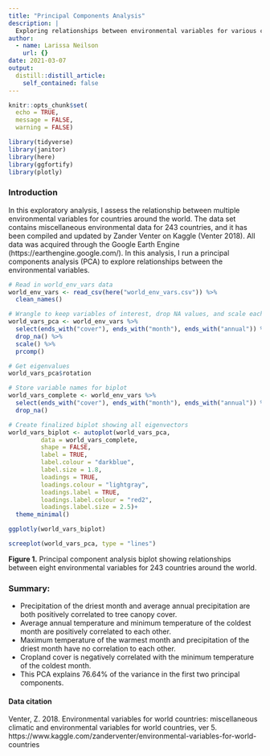 ```yaml
---
title: "Principal Components Analysis"
description: |
  Exploring relationships between environmental variables for various countries
author:
  - name: Larissa Neilson
    url: {}
date: 2021-03-07
output:
  distill::distill_article:
    self_contained: false
---
```


```r
knitr::opts_chunk$set(
  echo = TRUE,
  message = FALSE,
  warning = FALSE)

library(tidyverse)
library(janitor)
library(here)
library(ggfortify)
library(plotly)
```

### Introduction

In this exploratory analysis, I assess the relationship between multiple environmental variables for countries around the world. The data set contains miscellaneous environmental data for 243 countries, and it has been compiled and updated by Zander Venter on Kaggle (Venter 2018). All data was acquired through the Google Earth Engine (https://earthengine.google.com/). In this analysis, I run a principal components analysis (PCA) to explore relationships between the environmental variables.

```r
# Read in world_env_vars data
world_env_vars <- read_csv(here("world_env_vars.csv")) %>% 
  clean_names()
```

```r
# Wrangle to keep variables of interest, drop NA values, and scale each variable
world_vars_pca <- world_env_vars %>% 
  select(ends_with("cover"), ends_with("month"), ends_with("annual")) %>%
  drop_na() %>% 
  scale() %>% 
  prcomp()

# Get eigenvalues
world_vars_pca$rotation

# Store variable names for biplot
world_vars_complete <- world_env_vars %>% 
  select(ends_with("cover"), ends_with("month"), ends_with("annual")) %>% 
  drop_na()

# Create finalized biplot showing all eigenvectors
world_vars_biplot <- autoplot(world_vars_pca,
         data = world_vars_complete,
         shape = FALSE,
         label = TRUE,
         label.colour = "darkblue",
         label.size = 1.8,
         loadings = TRUE,
         loadings.colour = "lightgray",
         loadings.label = TRUE,
         loadings.label.colour = "red2",
         loadings.label.size = 2.5)+
  theme_minimal()
```

```r
ggplotly(world_vars_biplot)
```

```r
screeplot(world_vars_pca, type = "lines")
```

**Figure 1.** Principal component analysis biplot showing relationships between eight environmental variables for 243 countries around the world.

### Summary:
- Precipitation of the driest month and average annual precipitation are both positively correlated to tree canopy cover.
- Average annual temperature and minimum temperature of the coldest month are positively correlated to each other.
- Maximum temperature of the warmest month and precipitation of the driest month have no correlation to each other.
- Cropland cover is negatively correlated with the minimum temperature of the coldest month.
- This PCA explains 76.64% of the variance in the first two principal components.

#### Data citation

Venter, Z. 2018. Environmental variables for world countries: miscellaneous climatic and environmental variables for world countries, ver 5. https://www.kaggle.com/zanderventer/environmental-variables-for-world-countries
